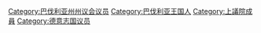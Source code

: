 [[Category:巴伐利亚州州议会议员|Category:巴伐利亚州州议会议员]]
[[Category:巴伐利亚王国人|Category:巴伐利亚王国人]]
[[Category:上議院成員|Category:上議院成員]]
[[Category:德意志国议员|Category:德意志国议员]]